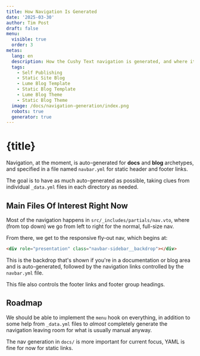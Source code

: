 ```yaml
---
title: How Navigation Is Generated
date: '2025-03-30'
author: Tim Post
draft: false
menu:
  visible: true
  order: 3
metas:
  lang: en
  description: How the Cushy Text navigation is generated, and where it's headed in development.
  tags:
    - Self Publishing
    - Static Site Blog
    - Lume Blog Template
    - Static Blog Template
    - Lume Blog Theme
    - Static Blog Theme
  image: /docs/navigation-generation/index.png
  robots: true
  generator: true
---
```



# {title}
  
Navigation, at the moment, is auto-generated for **docs** and **blog** archetypes, 
and specified in a file named `navbar.yml` for static header and footer links. 

The goal is to have as much auto-generated as possible, taking clues from individual
`_data.yml` files in each directory as needed.
  
## Main Files Of Interest Right Now

Most of the navigation happens in `src/_includes/partials/nav.vto`, where (from top down)
we go from left to right for the normal, full-size nav.

From there, we get to the responsive fly-out nav, which begins at:

```html
<div role="presentation" class="navbar-sidebar__backdrop"></div>
```

This is the backdrop that's shown if you're in a documentation or blog area
and is auto-generated, followed by the navigation links controlled by the 
`navbar.yml` file.

This file also controls the footer links and footer group headings. 

## Roadmap

We should be able to implement the `menu` hook on everything, in addition to 
some help from `_data.yml` files to _almost_ completely generate the navigation 
leaving room for what is usually manual anyway. 

The nav generation in `docs/` is more important for current focus, YAML is 
fine for now for static links. 

